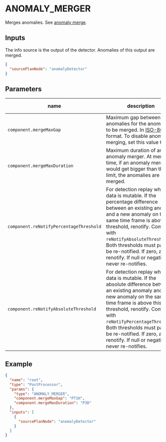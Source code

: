 # ANOMALY_MERGER

Merges anomalies. See [anomaly merge](../../../get-started-with-thirdeye/concepts-data-alerts-notifications/concepts-anomaly-merger-rules.md).


## Inputs

The info source is the output of the detector. Anomalies of this output are merged.

```json
{
  "sourcePlanNode": "anomalyDetector"
}
```


## Parameters

| name                                    | description                                                                                                                                                                                                                                                                                                                               | default value |
|-----------------------------------------|-------------------------------------------------------------------------------------------------------------------------------------------------------------------------------------------------------------------------------------------------------------------------------------------------------------------------------------------|---------------|
| `component.mergeMaxGap`                 | Maximum gap between 2 anomalies for the anomalies to be merged. In [ISO-8601][iso-8601] format. To disable anomalies merging, set this value to `P0D`.                                                                                                                                                                                    | PT2H          |
| `component.mergeMaxDuration`            | Maximum duration of an anomaly merger. At merge time, if an anomaly merger would get bigger than this limit, the anomalies are not merged.                                                                                                                                                                                                | P7D           |
| `component.reNotifyPercentageThreshold` | For detection replay when data is mutable. If the percentage difference between an existing anomaly and a new anomaly on the same time frame is above this threshold, renotify. Combined with `reNotifyAbsoluteThreshold`. Both thresholds must pass to be re-notified. If zero, always renotify. If null or negative, never re-notifies. | -1            |
| `component.reNotifyAbsoluteThreshold`   | For detection replay when data is mutable. If the absolute difference between an existing anomaly and a new anomaly on the same time frame is above this threshold, renotify. Combined with `reNotifyPercentageThreshold`. Both thresholds must pass to be re-notified. If zero, always renotify. If null or negative, never re-notifies. | -1            |


## Example

```json
{
  "name": "root",
  "type": "PostProcessor",
  "params": {
    "type": "ANOMALY_MERGER",
    "component.mergeMaxGap": "PT1H",
    "component.mergeMaxDuration": "P3D"
  },
  "inputs": [
    {
      "sourcePlanNode": "anomalyDetector"
    }
  ]
}
```

[iso-8601]: https://en.wikipedia.org/wiki/ISO_8601#Durations
